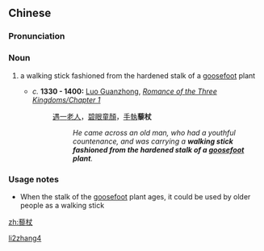 ==Chinese==
{{zh-forms}}

===Pronunciation===
{{zh-pron
|m=lízhàng
|cat=n
}}

===Noun===
{{zh-noun}}

# {{lb|zh|archaic}} a walking stick fashioned from the hardened stalk of a [[w:Chenopodium album|goosefoot]] plant
#* ''c.'' '''1330 - 1400:''' [[w:Luo Guanzhong|Luo Guanzhong]], ''[[s:Romance of the Three Kingdoms/Chapter 1|Romance of the Three Kingdoms/Chapter 1]]''
#*: [[遇]][[一]][[老人]]，[[碧眼童顏]]，[[手]][[執]]'''藜杖'''
#*:: ''He came across an old man, who had a youthful countenance, and was carrying a '''walking stick fashioned from the hardened stalk of a [[w:Chenopodium album|goosefoot]] plant'''.''

===Usage notes===
* When the stalk of the [[w:Chenopodium album|goosefoot]] plant ages, it could be used by older people as a walking stick

[[Category:Mandarin archaic terms|li2zhang4]]

[[zh:藜杖]]